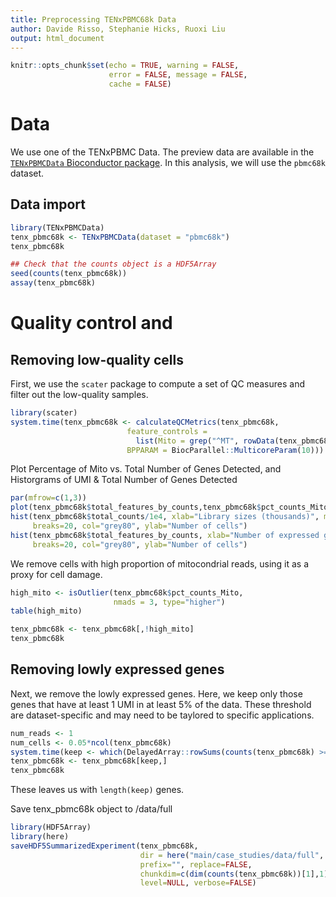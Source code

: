 ```yaml
---
title: Preprocessing TENxPBMC68k Data
author: Davide Risso, Stephanie Hicks, Ruoxi Liu
output: html_document
---
```


```r
knitr::opts_chunk$set(echo = TRUE, warning = FALSE, 
                      error = FALSE, message = FALSE, 
                      cache = FALSE)
```


# Data 

We use one of the TENxPBMC Data. 
The preview data are available in the 
[`TENxPBMCData` Bioconductor package](https://bioconductor.org/packages/release/data/experiment/html/TENxPBMCData.html). In this analysis, we will use the 
`pbmc68k` dataset. 

## Data import 
```r
library(TENxPBMCData)
tenx_pbmc68k <- TENxPBMCData(dataset = "pbmc68k")
tenx_pbmc68k

## Check that the counts object is a HDF5Array
seed(counts(tenx_pbmc68k))
assay(tenx_pbmc68k)
```

# Quality control and 

## Removing low-quality cells

First, we use the `scater` package to compute a set of 
QC measures and filter out the low-quality samples.

```r
library(scater)
system.time(tenx_pbmc68k <- calculateQCMetrics(tenx_pbmc68k, 
                          feature_controls = 
                            list(Mito = grep("^MT", rowData(tenx_pbmc68k)$Symbol)),
                          BPPARAM = BiocParallel::MulticoreParam(10)))
```

Plot Percentage of Mito vs. Total Number of Genes Detected, and Historgrams of UMI & Total Number of Genes Detected
```r
par(mfrow=c(1,3))
plot(tenx_pbmc68k$total_features_by_counts,tenx_pbmc68k$pct_counts_Mito, ylab="Percentage of Mito", xlab="Total Number of Genes Detected")
hist(tenx_pbmc68k$total_counts/1e4, xlab="Library sizes (thousands)", main="",
     breaks=20, col="grey80", ylab="Number of cells")
hist(tenx_pbmc68k$total_features_by_counts, xlab="Number of expressed genes", main="",
     breaks=20, col="grey80", ylab="Number of cells")
```
We remove cells with high proportion of mitocondrial 
reads, using it as a proxy for cell damage. 

```r
high_mito <- isOutlier(tenx_pbmc68k$pct_counts_Mito, 
                       nmads = 3, type="higher")
table(high_mito)

tenx_pbmc68k <- tenx_pbmc68k[,!high_mito]
tenx_pbmc68k
```

## Removing lowly expressed genes

Next, we remove the lowly expressed genes. Here, 
we keep only those genes that have at least 1 UMI 
in at least 5% of the data. These threshold are
dataset-specific and may need to be taylored to 
specific applications.

```r
num_reads <- 1
num_cells <- 0.05*ncol(tenx_pbmc68k)
system.time(keep <- which(DelayedArray::rowSums(counts(tenx_pbmc68k) >= num_reads ) >= num_cells))
tenx_pbmc68k <- tenx_pbmc68k[keep,]
tenx_pbmc68k
```

These leaves us with `length(keep)` genes.


Save tenx_pbmc68k object to /data/full
```r
library(HDF5Array)
library(here)
saveHDF5SummarizedExperiment(tenx_pbmc68k, 
                             dir = here("main/case_studies/data/full", "tenx_pbmc68k_preprocessed"), 
                             prefix="", replace=FALSE, 
                             chunkdim=c(dim(counts(tenx_pbmc68k))[1],1), 
                             level=NULL, verbose=FALSE)
```
